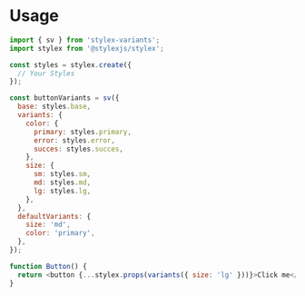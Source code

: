 # Usage

```js
import { sv } from 'stylex-variants';
import stylex from '@stylexjs/stylex';

const styles = stylex.create({
  // Your Styles
});

const buttonVariants = sv({
  base: styles.base,
  variants: {
    color: {
      primary: styles.primary,
      error: styles.error,
      succes: styles.succes,
    },
    size: {
      sm: styles.sm,
      md: styles.md,
      lg: styles.lg,
    },
  },
  defaultVariants: {
    size: 'md',
    color: 'primary',
  },
});

function Button() {
  return <button {...stylex.props(variants({ size: 'lg' }))}>Click me</button>;
}
```
